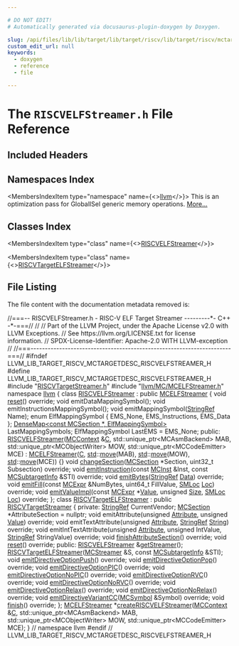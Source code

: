 ```yaml
---

# DO NOT EDIT!
# Automatically generated via docusaurus-plugin-doxygen by Doxygen.

slug: /api/files/lib/lib/target/lib/target/riscv/lib/target/riscv/mctargetdesc/riscvelfstreamer-h
custom_edit_url: null
keywords:
  - doxygen
  - reference
  - file

---
```





# The `RISCVELFStreamer.h` File Reference

<DoxygenPage pluginConfig={pluginConfig}>



## Included Headers

<IncludesList>
<IncludesListItem
  filePath="RISCVTargetStreamer.h"
  permalink="/docs/api/files/lib/lib/target/lib/target/riscv/lib/target/riscv/mctargetdesc/riscvtargetstreamer-h"
  isLocal="true" />
<IncludesListItem
  filePath="llvm/MC/MCELFStreamer.h"
  permalink="/docs/api/files/include/include/llvm/include/llvm/mc/mcelfstreamer-h"
  isLocal="true" />
</IncludesList>

## Namespaces Index

<MembersIndex>

<MembersIndexItem
  type="namespace"
  name={<><a href="/docs/api/namespaces/llvm">llvm</a></>}>
This is an optimization pass for GlobalISel generic memory operations. <a href="/docs/api/namespaces/llvm/#details">More...</a>
</MembersIndexItem>

</MembersIndex>

## Classes Index

<MembersIndex>

<MembersIndexItem
  type="class"
  name={<><a href="/docs/api/classes/llvm/riscvelfstreamer">RISCVELFStreamer</a></>}>
</MembersIndexItem>

<MembersIndexItem
  type="class"
  name={<><a href="/docs/api/classes/llvm/riscvtargetelfstreamer">RISCVTargetELFStreamer</a></>}>
</MembersIndexItem>

</MembersIndex>


## File Listing

The file content with the documentation metadata removed is:

<ProgramListing>

<Link id="l00001" /><CodeLine lineNumber="1"><Highlight kind="comment">//===-- RISCVELFStreamer.h - RISC-V ELF Target Streamer ---------&#42;- C++ -&#42;-===//</Highlight><Highlight kind="normal"></Highlight></CodeLine>
<Link id="l00002" /><CodeLine lineNumber="2"><Highlight kind="normal"></Highlight><Highlight kind="comment">//</Highlight><Highlight kind="normal"></Highlight></CodeLine>
<Link id="l00003" /><CodeLine lineNumber="3"><Highlight kind="normal"></Highlight><Highlight kind="comment">// Part of the LLVM Project, under the Apache License v2.0 with LLVM Exceptions.</Highlight><Highlight kind="normal"></Highlight></CodeLine>
<Link id="l00004" /><CodeLine lineNumber="4"><Highlight kind="normal"></Highlight><Highlight kind="comment">// See https://llvm.org/LICENSE.txt for license information.</Highlight><Highlight kind="normal"></Highlight></CodeLine>
<Link id="l00005" /><CodeLine lineNumber="5"><Highlight kind="normal"></Highlight><Highlight kind="comment">// SPDX-License-Identifier: Apache-2.0 WITH LLVM-exception</Highlight><Highlight kind="normal"></Highlight></CodeLine>
<Link id="l00006" /><CodeLine lineNumber="6"><Highlight kind="normal"></Highlight><Highlight kind="comment">//</Highlight><Highlight kind="normal"></Highlight></CodeLine>
<Link id="l00007" /><CodeLine lineNumber="7"><Highlight kind="normal"></Highlight><Highlight kind="comment">//===----------------------------------------------------------------------===//</Highlight><Highlight kind="normal"></Highlight></CodeLine>
<Link id="l00008" /><CodeLine lineNumber="8"><Highlight kind="normal"></Highlight></CodeLine>
<Link id="l00009" /><CodeLine lineNumber="9"><Highlight kind="normal"></Highlight><Highlight kind="preprocessor">#ifndef LLVM&#95;LIB&#95;TARGET&#95;RISCV&#95;MCTARGETDESC&#95;RISCVELFSTREAMER&#95;H</Highlight><Highlight kind="normal"></Highlight></CodeLine>
<Link id="l00010" /><CodeLine lineNumber="10"><Highlight kind="normal"></Highlight><Highlight kind="preprocessor">#define LLVM&#95;LIB&#95;TARGET&#95;RISCV&#95;MCTARGETDESC&#95;RISCVELFSTREAMER&#95;H</Highlight><Highlight kind="normal"></Highlight></CodeLine>
<Link id="l00011" /><CodeLine lineNumber="11"><Highlight kind="normal"></Highlight></CodeLine>
<Link id="l00012" /><CodeLine lineNumber="12"><Highlight kind="normal"></Highlight><Highlight kind="preprocessor">#include &quot;<a href="/docs/api/files/lib/lib/target/lib/target/riscv/lib/target/riscv/mctargetdesc/riscvtargetstreamer-h">RISCVTargetStreamer.h</a>&quot;</Highlight><Highlight kind="normal"></Highlight></CodeLine>
<Link id="l00013" /><CodeLine lineNumber="13"><Highlight kind="normal"></Highlight><Highlight kind="preprocessor">#include &quot;<a href="/docs/api/files/include/include/llvm/include/llvm/mc/mcelfstreamer-h">llvm/MC/MCELFStreamer.h</a>&quot;</Highlight><Highlight kind="normal"></Highlight></CodeLine>
<Link id="l00014" /><CodeLine lineNumber="14"><Highlight kind="normal"></Highlight></CodeLine>
<Link id="l00015" /><CodeLine lineNumber="15"><Highlight kind="normal"></Highlight><Highlight kind="keyword">namespace </Highlight><Highlight kind="normal"><a href="/docs/api/namespaces/llvm">llvm</a> &#123;</Highlight></CodeLine>
<Link id="l00016" /><CodeLine lineNumber="16"><Highlight kind="normal"></Highlight></CodeLine>
<Link id="l00017" /><CodeLine lineNumber="17" lineLink="/docs/api/classes/llvm/riscvelfstreamer"><Highlight kind="normal"></Highlight><Highlight kind="keyword">class </Highlight><Highlight kind="normal"><a href="/docs/api/classes/llvm/riscvelfstreamer/#aaaf54bdf7e77e84a2fb44aa51799adee">RISCVELFStreamer</a> : </Highlight><Highlight kind="keyword">public</Highlight><Highlight kind="normal"> <a href="/docs/api/classes/llvm/mcelfstreamer/#aec09c5b9322b90f034d51bd3c0903563">MCELFStreamer</a> &#123;</Highlight></CodeLine>
<Link id="l00018" /><CodeLine lineNumber="18"><Highlight kind="normal">  </Highlight><Highlight kind="keywordtype">void</Highlight><Highlight kind="normal"> <a href="/docs/api/classes/llvm/mcelfstreamer/#abb624b05bcfdc4558508e1e4ae6de32b">reset</a>() </Highlight><Highlight kind="keyword">override</Highlight><Highlight kind="normal">;</Highlight></CodeLine>
<Link id="l00019" /><CodeLine lineNumber="19"><Highlight kind="normal">  </Highlight><Highlight kind="keywordtype">void</Highlight><Highlight kind="normal"> emitDataMappingSymbol();</Highlight></CodeLine>
<Link id="l00020" /><CodeLine lineNumber="20"><Highlight kind="normal">  </Highlight><Highlight kind="keywordtype">void</Highlight><Highlight kind="normal"> emitInstructionsMappingSymbol();</Highlight></CodeLine>
<Link id="l00021" /><CodeLine lineNumber="21"><Highlight kind="normal">  </Highlight><Highlight kind="keywordtype">void</Highlight><Highlight kind="normal"> emitMappingSymbol(<a href="/docs/api/classes/llvm/stringref">StringRef</a> Name);</Highlight></CodeLine>
<Link id="l00022" /><CodeLine lineNumber="22"><Highlight kind="normal"></Highlight></CodeLine>
<Link id="l00023" /><CodeLine lineNumber="23"><Highlight kind="normal">  </Highlight><Highlight kind="keyword">enum</Highlight><Highlight kind="normal"> ElfMappingSymbol &#123; EMS&#95;None, EMS&#95;Instructions, EMS&#95;Data &#125;;</Highlight></CodeLine>
<Link id="l00024" /><CodeLine lineNumber="24"><Highlight kind="normal"></Highlight></CodeLine>
<Link id="l00025" /><CodeLine lineNumber="25"><Highlight kind="normal">  <a href="/docs/api/classes/llvm/densemap">DenseMap&lt;const MCSection &#42;, ElfMappingSymbol&gt;</a> LastMappingSymbols;</Highlight></CodeLine>
<Link id="l00026" /><CodeLine lineNumber="26"><Highlight kind="normal">  ElfMappingSymbol LastEMS = EMS&#95;None;</Highlight></CodeLine>
<Link id="l00027" /><CodeLine lineNumber="27"><Highlight kind="normal"></Highlight></CodeLine>
<Link id="l00028" /><CodeLine lineNumber="28"><Highlight kind="normal"></Highlight><Highlight kind="keyword">public</Highlight><Highlight kind="normal">:</Highlight></CodeLine>
<Link id="l00029" /><CodeLine lineNumber="29" lineLink="/docs/api/classes/llvm/riscvelfstreamer/#aaaf54bdf7e77e84a2fb44aa51799adee"><Highlight kind="normal">  <a href="/docs/api/classes/llvm/riscvelfstreamer/#aaaf54bdf7e77e84a2fb44aa51799adee">RISCVELFStreamer</a>(<a href="/docs/api/classes/llvm/mccontext">MCContext</a> &amp;<a href="/docs/api/namespaces/llvm/callingconv/#ac6aa1387c4375260e2468eb5a77fdb4cafd841a49aec1539bc88abc8ff9e170fb">C</a>, std::unique&#95;ptr&lt;MCAsmBackend&gt; MAB,</Highlight></CodeLine>
<Link id="l00030" /><CodeLine lineNumber="30"><Highlight kind="normal">                   std::unique&#95;ptr&lt;MCObjectWriter&gt; MOW,</Highlight></CodeLine>
<Link id="l00031" /><CodeLine lineNumber="31"><Highlight kind="normal">                   std::unique&#95;ptr&lt;MCCodeEmitter&gt; MCE)</Highlight></CodeLine>
<Link id="l00032" /><CodeLine lineNumber="32"><Highlight kind="normal">      : <a href="/docs/api/classes/llvm/mcelfstreamer/#aec09c5b9322b90f034d51bd3c0903563">MCELFStreamer</a>(<a href="/docs/api/namespaces/llvm/callingconv/#ac6aa1387c4375260e2468eb5a77fdb4cafd841a49aec1539bc88abc8ff9e170fb">C</a>, <a href="/docs/api/namespaces/std">std</a>::<a href="/docs/api/namespaces/llvm/#abfc9c7ecf70f66901e439f7c04ef3dbb">move</a>(MAB), <a href="/docs/api/namespaces/std">std</a>::<a href="/docs/api/namespaces/llvm/#abfc9c7ecf70f66901e439f7c04ef3dbb">move</a>(MOW), <a href="/docs/api/namespaces/std">std</a>::<a href="/docs/api/namespaces/llvm/#abfc9c7ecf70f66901e439f7c04ef3dbb">move</a>(MCE)) &#123;&#125;</Highlight></CodeLine>
<Link id="l00033" /><CodeLine lineNumber="33"><Highlight kind="normal"></Highlight></CodeLine>
<Link id="l00034" /><CodeLine lineNumber="34"><Highlight kind="normal">  </Highlight><Highlight kind="keywordtype">void</Highlight><Highlight kind="normal"> <a href="/docs/api/classes/llvm/riscvelfstreamer/#a4f98abfe4c9b19f2cfed56234b6257b9">changeSection</a>(<a href="/docs/api/classes/llvm/mcsection">MCSection</a> &#42;Section, uint32&#95;t Subsection) </Highlight><Highlight kind="keyword">override</Highlight><Highlight kind="normal">;</Highlight></CodeLine>
<Link id="l00035" /><CodeLine lineNumber="35"><Highlight kind="normal">  </Highlight><Highlight kind="keywordtype">void</Highlight><Highlight kind="normal"> <a href="/docs/api/classes/llvm/riscvelfstreamer/#a98420c0eff5468e61d5caca4163863da">emitInstruction</a>(</Highlight><Highlight kind="keyword">const</Highlight><Highlight kind="normal"> <a href="/docs/api/classes/llvm/mcinst">MCInst</a> &amp;Inst, </Highlight><Highlight kind="keyword">const</Highlight><Highlight kind="normal"> <a href="/docs/api/classes/llvm/mcsubtargetinfo">MCSubtargetInfo</a> &amp;STI) </Highlight><Highlight kind="keyword">override</Highlight><Highlight kind="normal">;</Highlight></CodeLine>
<Link id="l00036" /><CodeLine lineNumber="36"><Highlight kind="normal">  </Highlight><Highlight kind="keywordtype">void</Highlight><Highlight kind="normal"> <a href="/docs/api/classes/llvm/riscvelfstreamer/#a84ae01f49390c5af037bb0246c8f1a22">emitBytes</a>(<a href="/docs/api/classes/llvm/stringref">StringRef</a> <a href="/docs/api/namespaces/llvm/#aa20539e89704d20b98b97e9c3feac934">Data</a>) </Highlight><Highlight kind="keyword">override</Highlight><Highlight kind="normal">;</Highlight></CodeLine>
<Link id="l00037" /><CodeLine lineNumber="37"><Highlight kind="normal">  </Highlight><Highlight kind="keywordtype">void</Highlight><Highlight kind="normal"> <a href="/docs/api/classes/llvm/riscvelfstreamer/#ab66ae90afc003b5739dac0c82e32dda9">emitFill</a>(</Highlight><Highlight kind="keyword">const</Highlight><Highlight kind="normal"> <a href="/docs/api/classes/llvm/mcexpr">MCExpr</a> &amp;NumBytes, uint64&#95;t FillValue, <a href="/docs/api/classes/llvm/smloc">SMLoc</a> <a href="/docs/api/namespaces/llvm/loc">Loc</a>) </Highlight><Highlight kind="keyword">override</Highlight><Highlight kind="normal">;</Highlight></CodeLine>
<Link id="l00038" /><CodeLine lineNumber="38"><Highlight kind="normal">  </Highlight><Highlight kind="keywordtype">void</Highlight><Highlight kind="normal"> <a href="/docs/api/classes/llvm/riscvelfstreamer/#af6b9ac04f8804b9305c807ba70815442">emitValueImpl</a>(</Highlight><Highlight kind="keyword">const</Highlight><Highlight kind="normal"> <a href="/docs/api/classes/llvm/mcexpr">MCExpr</a> &#42;<a href="/docs/api/classes/llvm/value">Value</a>, </Highlight><Highlight kind="keywordtype">unsigned</Highlight><Highlight kind="normal"> <a href="/docs/api/files/lib/lib/analysis/inlineorder-cpp/#a7ee6f0cb51c3b9056199e9a0001fe8c3a6f6cb72d544962fa333e2e34ce64f719">Size</a>, <a href="/docs/api/classes/llvm/smloc">SMLoc</a> <a href="/docs/api/namespaces/llvm/loc">Loc</a>) </Highlight><Highlight kind="keyword">override</Highlight><Highlight kind="normal">;</Highlight></CodeLine>
<Link id="l00039" /><CodeLine lineNumber="39"><Highlight kind="normal">&#125;;</Highlight></CodeLine>
<Link id="l00040" /><CodeLine lineNumber="40"><Highlight kind="normal"></Highlight></CodeLine>
<Link id="l00041" /><CodeLine lineNumber="41" lineLink="/docs/api/classes/llvm/riscvtargetelfstreamer"><Highlight kind="normal"></Highlight><Highlight kind="keyword">class </Highlight><Highlight kind="normal"><a href="/docs/api/classes/llvm/riscvtargetelfstreamer/#a9c657032eafd38a8fa07606efe9af3a7">RISCVTargetELFStreamer</a> : </Highlight><Highlight kind="keyword">public</Highlight><Highlight kind="normal"> <a href="/docs/api/classes/llvm/riscvtargetstreamer/#ac83b5860adb86b38401ac54720a7c18a">RISCVTargetStreamer</a> &#123;</Highlight></CodeLine>
<Link id="l00042" /><CodeLine lineNumber="42"><Highlight kind="normal"></Highlight><Highlight kind="keyword">private</Highlight><Highlight kind="normal">:</Highlight></CodeLine>
<Link id="l00043" /><CodeLine lineNumber="43"><Highlight kind="normal">  <a href="/docs/api/classes/llvm/stringref">StringRef</a> CurrentVendor;</Highlight></CodeLine>
<Link id="l00044" /><CodeLine lineNumber="44"><Highlight kind="normal"></Highlight></CodeLine>
<Link id="l00045" /><CodeLine lineNumber="45"><Highlight kind="normal">  <a href="/docs/api/classes/llvm/mcsection">MCSection</a> &#42;AttributeSection = </Highlight><Highlight kind="keyword">nullptr</Highlight><Highlight kind="normal">;</Highlight></CodeLine>
<Link id="l00046" /><CodeLine lineNumber="46"><Highlight kind="normal"></Highlight></CodeLine>
<Link id="l00047" /><CodeLine lineNumber="47"><Highlight kind="normal">  </Highlight><Highlight kind="keywordtype">void</Highlight><Highlight kind="normal"> emitAttribute(</Highlight><Highlight kind="keywordtype">unsigned</Highlight><Highlight kind="normal"> <a href="/docs/api/classes/llvm/attribute">Attribute</a>, </Highlight><Highlight kind="keywordtype">unsigned</Highlight><Highlight kind="normal"> <a href="/docs/api/classes/llvm/value">Value</a>) </Highlight><Highlight kind="keyword">override</Highlight><Highlight kind="normal">;</Highlight></CodeLine>
<Link id="l00048" /><CodeLine lineNumber="48"><Highlight kind="normal">  </Highlight><Highlight kind="keywordtype">void</Highlight><Highlight kind="normal"> emitTextAttribute(</Highlight><Highlight kind="keywordtype">unsigned</Highlight><Highlight kind="normal"> <a href="/docs/api/classes/llvm/attribute">Attribute</a>, <a href="/docs/api/classes/llvm/stringref">StringRef</a> <a href="/docs/api/namespaces/llvm/#ac226f3d2b9ca090171a8e0a8cb92c343a27118326006d3829667a400ad23d5d98">String</a>) </Highlight><Highlight kind="keyword">override</Highlight><Highlight kind="normal">;</Highlight></CodeLine>
<Link id="l00049" /><CodeLine lineNumber="49"><Highlight kind="normal">  </Highlight><Highlight kind="keywordtype">void</Highlight><Highlight kind="normal"> emitIntTextAttribute(</Highlight><Highlight kind="keywordtype">unsigned</Highlight><Highlight kind="normal"> <a href="/docs/api/classes/llvm/attribute">Attribute</a>, </Highlight><Highlight kind="keywordtype">unsigned</Highlight><Highlight kind="normal"> IntValue,</Highlight></CodeLine>
<Link id="l00050" /><CodeLine lineNumber="50"><Highlight kind="normal">                            <a href="/docs/api/classes/llvm/stringref">StringRef</a> StringValue) </Highlight><Highlight kind="keyword">override</Highlight><Highlight kind="normal">;</Highlight></CodeLine>
<Link id="l00051" /><CodeLine lineNumber="51"><Highlight kind="normal">  </Highlight><Highlight kind="keywordtype">void</Highlight><Highlight kind="normal"> <a href="/docs/api/classes/llvm/riscvtargetstreamer/#ad672f96e296c202a0a34c296a1c19400">finishAttributeSection</a>() </Highlight><Highlight kind="keyword">override</Highlight><Highlight kind="normal">;</Highlight></CodeLine>
<Link id="l00052" /><CodeLine lineNumber="52"><Highlight kind="normal"></Highlight></CodeLine>
<Link id="l00053" /><CodeLine lineNumber="53"><Highlight kind="normal">  </Highlight><Highlight kind="keywordtype">void</Highlight><Highlight kind="normal"> <a href="/docs/api/classes/llvm/riscvtargetstreamer/#ad2610f65cf56dce6f9e958d4a11f8d5e">reset</a>() </Highlight><Highlight kind="keyword">override</Highlight><Highlight kind="normal">;</Highlight></CodeLine>
<Link id="l00054" /><CodeLine lineNumber="54"><Highlight kind="normal"></Highlight></CodeLine>
<Link id="l00055" /><CodeLine lineNumber="55"><Highlight kind="normal"></Highlight><Highlight kind="keyword">public</Highlight><Highlight kind="normal">:</Highlight></CodeLine>
<Link id="l00056" /><CodeLine lineNumber="56"><Highlight kind="normal">  <a href="/docs/api/classes/llvm/riscvelfstreamer">RISCVELFStreamer</a> &amp;<a href="/docs/api/classes/llvm/riscvtargetelfstreamer/#abe2c1e1c57382b143616deee0d107213">getStreamer</a>();</Highlight></CodeLine>
<Link id="l00057" /><CodeLine lineNumber="57"><Highlight kind="normal">  <a href="/docs/api/classes/llvm/riscvtargetelfstreamer/#a9c657032eafd38a8fa07606efe9af3a7">RISCVTargetELFStreamer</a>(<a href="/docs/api/classes/llvm/mcstreamer">MCStreamer</a> &amp;S, </Highlight><Highlight kind="keyword">const</Highlight><Highlight kind="normal"> <a href="/docs/api/classes/llvm/mcsubtargetinfo">MCSubtargetInfo</a> &amp;STI);</Highlight></CodeLine>
<Link id="l00058" /><CodeLine lineNumber="58"><Highlight kind="normal"></Highlight></CodeLine>
<Link id="l00059" /><CodeLine lineNumber="59"><Highlight kind="normal">  </Highlight><Highlight kind="keywordtype">void</Highlight><Highlight kind="normal"> <a href="/docs/api/classes/llvm/riscvtargetelfstreamer/#a15fbe475d988c2baabd4e202d7d29220">emitDirectiveOptionPush</a>() </Highlight><Highlight kind="keyword">override</Highlight><Highlight kind="normal">;</Highlight></CodeLine>
<Link id="l00060" /><CodeLine lineNumber="60"><Highlight kind="normal">  </Highlight><Highlight kind="keywordtype">void</Highlight><Highlight kind="normal"> <a href="/docs/api/classes/llvm/riscvtargetelfstreamer/#a134bd26a37539f172c88b6209d2740f9">emitDirectiveOptionPop</a>() </Highlight><Highlight kind="keyword">override</Highlight><Highlight kind="normal">;</Highlight></CodeLine>
<Link id="l00061" /><CodeLine lineNumber="61"><Highlight kind="normal">  </Highlight><Highlight kind="keywordtype">void</Highlight><Highlight kind="normal"> <a href="/docs/api/classes/llvm/riscvtargetelfstreamer/#aeae08dce57901adf77f469cd24f63fb9">emitDirectiveOptionPIC</a>() </Highlight><Highlight kind="keyword">override</Highlight><Highlight kind="normal">;</Highlight></CodeLine>
<Link id="l00062" /><CodeLine lineNumber="62"><Highlight kind="normal">  </Highlight><Highlight kind="keywordtype">void</Highlight><Highlight kind="normal"> <a href="/docs/api/classes/llvm/riscvtargetelfstreamer/#a3b22ad6c897625702b0ca438f7e224b2">emitDirectiveOptionNoPIC</a>() </Highlight><Highlight kind="keyword">override</Highlight><Highlight kind="normal">;</Highlight></CodeLine>
<Link id="l00063" /><CodeLine lineNumber="63"><Highlight kind="normal">  </Highlight><Highlight kind="keywordtype">void</Highlight><Highlight kind="normal"> <a href="/docs/api/classes/llvm/riscvtargetelfstreamer/#afd24fc25424cfb9f39c09a8eaebec997">emitDirectiveOptionRVC</a>() </Highlight><Highlight kind="keyword">override</Highlight><Highlight kind="normal">;</Highlight></CodeLine>
<Link id="l00064" /><CodeLine lineNumber="64"><Highlight kind="normal">  </Highlight><Highlight kind="keywordtype">void</Highlight><Highlight kind="normal"> <a href="/docs/api/classes/llvm/riscvtargetelfstreamer/#a554cb3cee9854e330b075d0e24b2e72c">emitDirectiveOptionNoRVC</a>() </Highlight><Highlight kind="keyword">override</Highlight><Highlight kind="normal">;</Highlight></CodeLine>
<Link id="l00065" /><CodeLine lineNumber="65"><Highlight kind="normal">  </Highlight><Highlight kind="keywordtype">void</Highlight><Highlight kind="normal"> <a href="/docs/api/classes/llvm/riscvtargetelfstreamer/#aaaf871c199de14a79e198a17d42a41f5">emitDirectiveOptionRelax</a>() </Highlight><Highlight kind="keyword">override</Highlight><Highlight kind="normal">;</Highlight></CodeLine>
<Link id="l00066" /><CodeLine lineNumber="66"><Highlight kind="normal">  </Highlight><Highlight kind="keywordtype">void</Highlight><Highlight kind="normal"> <a href="/docs/api/classes/llvm/riscvtargetelfstreamer/#ace8adc104bb910389f336e80b99285f6">emitDirectiveOptionNoRelax</a>() </Highlight><Highlight kind="keyword">override</Highlight><Highlight kind="normal">;</Highlight></CodeLine>
<Link id="l00067" /><CodeLine lineNumber="67"><Highlight kind="normal">  </Highlight><Highlight kind="keywordtype">void</Highlight><Highlight kind="normal"> <a href="/docs/api/classes/llvm/riscvtargetelfstreamer/#aa8d0de86901050c07df09a18aa990b3c">emitDirectiveVariantCC</a>(<a href="/docs/api/classes/llvm/mcsymbol">MCSymbol</a> &amp;Symbol) </Highlight><Highlight kind="keyword">override</Highlight><Highlight kind="normal">;</Highlight></CodeLine>
<Link id="l00068" /><CodeLine lineNumber="68"><Highlight kind="normal"></Highlight></CodeLine>
<Link id="l00069" /><CodeLine lineNumber="69"><Highlight kind="normal">  </Highlight><Highlight kind="keywordtype">void</Highlight><Highlight kind="normal"> <a href="/docs/api/classes/llvm/riscvtargetelfstreamer/#ad53a4c9271ebddb1171b900ee01381fd">finish</a>() </Highlight><Highlight kind="keyword">override</Highlight><Highlight kind="normal">;</Highlight></CodeLine>
<Link id="l00070" /><CodeLine lineNumber="70"><Highlight kind="normal">&#125;;</Highlight></CodeLine>
<Link id="l00071" /><CodeLine lineNumber="71"><Highlight kind="normal"></Highlight></CodeLine>
<Link id="l00072" /><CodeLine lineNumber="72"><Highlight kind="normal"><a href="/docs/api/classes/llvm/mcelfstreamer">MCELFStreamer</a> &#42;<a href="/docs/api/namespaces/llvm/#ae1d6a36d483a0fff6aabad986312638a">createRISCVELFStreamer</a>(<a href="/docs/api/classes/llvm/mccontext">MCContext</a> &amp;<a href="/docs/api/namespaces/llvm/callingconv/#ac6aa1387c4375260e2468eb5a77fdb4cafd841a49aec1539bc88abc8ff9e170fb">C</a>,</Highlight></CodeLine>
<Link id="l00073" /><CodeLine lineNumber="73"><Highlight kind="normal">                                      std::unique&#95;ptr&lt;MCAsmBackend&gt; MAB,</Highlight></CodeLine>
<Link id="l00074" /><CodeLine lineNumber="74"><Highlight kind="normal">                                      std::unique&#95;ptr&lt;MCObjectWriter&gt; MOW,</Highlight></CodeLine>
<Link id="l00075" /><CodeLine lineNumber="75"><Highlight kind="normal">                                      std::unique&#95;ptr&lt;MCCodeEmitter&gt; MCE);</Highlight></CodeLine>
<Link id="l00076" /><CodeLine lineNumber="76"><Highlight kind="normal">&#125; </Highlight><Highlight kind="comment">// namespace llvm</Highlight><Highlight kind="normal"></Highlight></CodeLine>
<Link id="l00077" /><CodeLine lineNumber="77"><Highlight kind="normal"></Highlight></CodeLine>
<Link id="l00078" /><CodeLine lineNumber="78"><Highlight kind="normal"></Highlight><Highlight kind="preprocessor">#endif </Highlight><Highlight kind="comment">// LLVM&#95;LIB&#95;TARGET&#95;RISCV&#95;MCTARGETDESC&#95;RISCVELFSTREAMER&#95;H</Highlight><Highlight kind="normal"></Highlight></CodeLine>

</ProgramListing>

</DoxygenPage>
